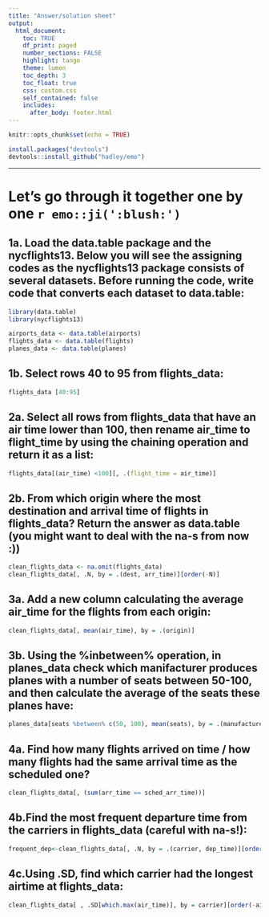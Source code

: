 ```yaml
---
title: "Answer/solution sheet"
output: 
  html_document:
    toc: TRUE
    df_print: paged
    number_sections: FALSE
    highlight: tango
    theme: lumen
    toc_depth: 3
    toc_float: true
    css: custom.css 
    self_contained: false
    includes:
      after_body: footer.html
---
```


```r
knitr::opts_chunk$set(echo = TRUE)

install.packages("devtools")
devtools::install_github("hadley/emo")
```
***
# Let's go through it together one by one `r emo::ji(':blush:')`

## 1a. Load the data.table package and the nycflights13. Below you will see the assigning codes as the nycflights13 package consists of several datasets. Before running the code, write code that converts each dataset to data.table:
```r

library(data.table)
library(nycflights13)

airports_data <- data.table(airports)
flights_data <- data.table(flights)
planes_data <- data.table(planes)
```


## 1b. Select rows 40 to 95 from flights_data:


```r
flights_data [40:95]

```


## 2a. Select all rows from flights_data that have an air time lower than 100, then rename air_time to flight_time by using the chaining operation and return it as a list:


```r
flights_data[(air_time) <100][, .(flight_time = air_time)]

```


## 2b. From which origin where the most destination and arrival time of flights in flights_data? Return the answer as data.table (you might want to deal with the na-s from now :))


```r
clean_flights_data <- na.omit(flights_data)
clean_flights_data[, .N, by = .(dest, arr_time)][order(-N)]

```


## 3a. Add a new column calculating the average air_time for the flights from each origin:


```r
clean_flights_data[, mean(air_time), by = .(origin)]

```


## 3b. Using the %inbetween% operation, in planes_data check which manifacturer produces planes with a number of seats between 50-100, and then calculate the average of the seats these planes have: 


```r
planes_data[seats %between% c(50, 100), mean(seats), by = .(manufacturer)]

```


## 4a. Find how many flights arrived on time / how many flights had the same arrival time as the scheduled one?


```r

clean_flights_data[, (sum(arr_time == sched_arr_time))]

```


## 4b.Find the most frequent departure time from the carriers in flights_data (careful with na-s!):


```r
frequent_dep<-clean_flights_data[, .N, by = .(carrier, dep_time)][order(N, decreasing = TRUE)]

```


## 4c.Using .SD, find which carrier had the longest airtime at flights_data:


```r
clean_flights_data[ , .SD[which.max(air_time)], by = carrier][order(-air_time)]
```

